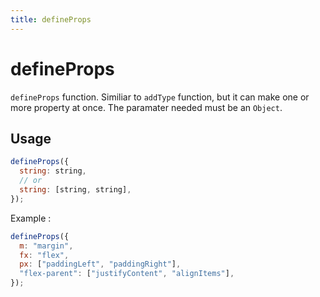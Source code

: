 ```yaml
---
title: defineProps
---
```


# defineProps

`defineProps` function. Similiar to `addType` function, but it can make one or more property at once. The paramater needed must be an `Object`.

## Usage

```js
defineProps({
  string: string,
  // or
  string: [string, string],
});
```

Example :

```js
defineProps({
  m: "margin",
  fx: "flex",
  px: ["paddingLeft", "paddingRight"],
  "flex-parent": ["justifyContent", "alignItems"],
});
```
